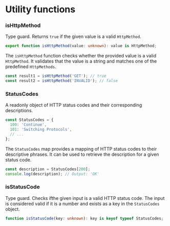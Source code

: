 # Utility functions

### isHttpMethod

Type guard. Returns `true` if the given value is a valid `HttpMethod`.

```typescript
export function isHttpMethod(value: unknown): value is HttpMethod;
```

The `isHttpMethod` function checks whether the provided value is a valid `HttpMethod`. It validates
that the value is a string and matches one of the predefined `HttpMethods`.

```typescript
const result1 = isHttpMethod('GET'); // true
const result2 = isHttpMethod('INVALID'); // false
```

### StatusCodes

A readonly object of HTTP status codes and their corresponding descriptions.

```typescript
const StatusCodes = {
  100: 'Continue',
  101: 'Switching Protocols',
  // ...
};
```

The `StatusCodes` map provides a mapping of HTTP status codes to their descriptive phrases. It can
be used to retrieve the description for a given status code.

```typescript
const description = StatusCodes[200];
console.log(description); // Output: 'OK'
```

### isStatusCode

Type guard. Checks ifthe given input is a valid HTTP status code. The input is considered valid if
it is a number and exists as a key in the `StatusCodes` object.

```typescript
function isStatusCode(key: unknown): key is keyof typeof StatusCodes;
```
